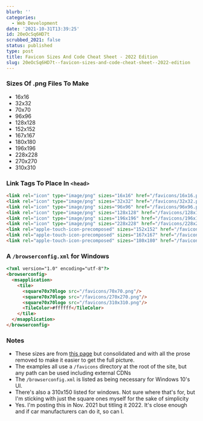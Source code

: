 ```yaml
---
blurb: ''
categories:
  - Web Development
date: '2021-10-31T13:39:25'
id: 20eOcSq6HD7t
scrubbed_2021: false
status: published
type: post
title: Favicon Sizes And Code Cheat Sheet - 2022 Edition
slug: 20eOcSq6HD7t--favicon-sizes-and-code-cheat-sheet--2022-edition
---
```


### Sizes Of .png Files To Make

- 16x16
- 32x32
- 70x70
- 96x96
- 128x128
- 152x152
- 167x167
- 180x180
- 196x196
- 228x228
- 270x270
- 310x310


### Link Tags To Place In `<head>`

```html
<link rel="icon" type="image/png" sizes="16x16" href="/favicons/16x16.png" />
<link rel="icon" type="image/png" sizes="32x32" href="/favicons/32x32.png" />
<link rel="icon" type="image/png" sizes="96x96" href="/favicons/96x96.png" />
<link rel="icon" type="image/png" sizes="128x128" href="/favicons/128x128.png" />
<link rel="icon" type="image/png" sizes="196x196" href="/favicons/196x196.png" />
<link rel="icon" type="image/png" sizes="228x228" href="/favicons/228x228.png" />
<link rel="apple-touch-icon-precomposed" sizes="152x152" href="/favicons/152x152.png" />
<link rel="apple-touch-icon-precomposed" sizes="167x167" href="/favicons/167x167.png" />
<link rel="apple-touch-icon-precomposed" sizes="180x180" href="/favicons/180x180.png" />
```

### A `/browserconfig.xml` for Windows

```html
<?xml version="1.0" encoding="utf-8"?>
<browserconfig>
  <msapplication>
    <tile>
      <square70x70logo src="/favicons/70x70.png"/>
      <square70x70logo src="/favicons/270x270.png"/>
      <square70x70logo src="/favicons/310x310.png"/>
      <TileColor>#ffffff</TileColor>
    </tile>
  </msapplication>
</browserconfig>
```

### Notes

- These sizes are from [this page](https://sympli.io/blog/heres-everything-you-need-to-know-about-favicons-in-2020/) but consolidated and with all the prose removed to make it easier to get the full picture. 
- The examples all use a `/favicons` directory at the root of the site, but any path can be used including external CDNs
- The `/browserconfig.xml` is listed as being necessary for Windows 10's UI.
- There's also a 310x150 listed for windows. Not sure where that's for, but I'm sticking with just the square ones myself for the sake of simplicity
- Yes. I'm posting this in Nov. 2021 but titling it 2022. It's close enough and if car manufacturers can do it, so can I.
